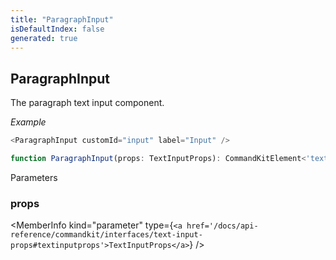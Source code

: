 ```yaml
---
title: "ParagraphInput"
isDefaultIndex: false
generated: true
---
```



<!-- This file was generated from the CommandKit source. Do not modify. Instead, re-run the "docgen" script -->


## ParagraphInput

<GenerationInfo sourceFile="packages/commandkit/src/components/interactive/modal/Modal.ts" sourceLine="155" packageName="commandkit" />

The paragraph text input component.



*Example*

```ts
<ParagraphInput customId="input" label="Input" />
```

```ts title="Signature"
function ParagraphInput(props: TextInputProps): CommandKitElement<'text-input'>
```
Parameters

### props

<MemberInfo kind="parameter" type={`<a href='/docs/api-reference/commandkit/interfaces/text-input-props#textinputprops'>TextInputProps</a>`} />

